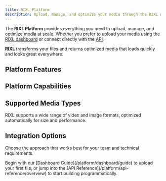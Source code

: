```yaml
---
title: RIXL Platform
description: Upload, manage, and optimize your media through the RIXL dashboard and APIs. Complete platform guide for teams and developers.
---
```



The **RIXL Platform** provides everything you need to upload, manage, and optimize media at scale. Whether you prefer to upload your media using the [RIXL dashboard](/platform/dashboard/overview) or connect directly with the [API](/platform/api-reference/overview).

**RIXL** transforms your files and returns optimized media that loads quickly and looks great everywhere.

## Platform Features

<div className="grid gap-6 sm:grid-cols-2 lg:grid-cols-3">
  <InteractiveCard
    title="Dashboard Guide"
    description="Upload your first media file and explore the dashboard in under 5 minutes."
    href="/platform/dashboard/guide"
    icon="BookOpen"
  />
  <InteractiveCard
    title="Account & Teams"
    description="Set up your workspace, invite collaborators, and manage team access"
    href="/platform/account/overview"
    icon="Users"
  />
  <InteractiveCard
    title="Upload & Process"
    description="Turn raw media into delivery-ready assets instantly."
    href="/platform/uploads/overview"
    icon="Upload"
  />
  <InteractiveCard
    title="API Reference"
    description="Integrate RIXL directly with clean REST APIs and SDKs."
href="/platform/api-reference/overview"
    icon="Code"
  />
</div>

## Platform Capabilities

<div className="grid gap-6 sm:grid-cols-2 lg:grid-cols-3 mt-8">
  <InfoCard
    title="Intelligent Processing"
    description="Automatic video transcoding and image processing with adaptive quality based on user connections."
    icon="Zap"
  />
  <InfoCard
    title="Team Collaboration"
    description="Shared workspaces with granular permissions and role-based access control."
    icon="Users"
  />
  <InfoCard
    title="Global CDN"
    description="200+ edge locations worldwide with intelligent caching and real-time delivery."
    icon="Globe"
  />
  <InfoCard
    title="REST APIs"
    description="REST APIs with SDKs, webhooks, and clear documentation for fast integration."
    icon="Code"
  />
  <InfoCard
    title="Analytics & Insights"
    description="Detailed usage analytics, performance metrics, and optimization recommendations."
    icon="BarChart"
  />
  <InfoCard
    title="Enterprise Security"
    description="SOC 2 compliance, SSO integration, and enterprise-grade security controls."
    icon="Shield"
  />
</div>

## Supported Media Types

RIXL supports a wide range of video and image formats, optimized automatically for size and performance.

<div className="grid gap-6 sm:grid-cols-2 lg:grid-cols-3 mt-8">
  <InfoCard
    title="Video Formats"
    description="MP4, MOV, AVI, WebM, MKV, and more. Up to 2GB per file with automatic HLS and DASH transcoding."
    icon="Video"
  />
  <InfoCard
    title="Image Formats"
    description="JPEG, PNG, WebP, HEIC, SVG, and more. Up to 100MB per file with AVIF format conversion."
    icon="Image"
  />
  <InfoCard
    title="Smart Analysis"
    description="Every upload is analyzed and optimized automatically for your use case audience."
    icon="Eye"
  />
</div>

## Integration Options

Choose the approach that works best for your team and technical requirements.

<div className="grid gap-6 sm:grid-cols-2 mt-8">
  <InteractiveCard
    title="Web Dashboard"
    description="Upload, organize, and manage media through our intuitive web interface. Perfect for content teams."
    href="/platform/dashboard/overview"
    icon="Monitor"
  />
  <InteractiveCard
    title="REST APIs"
    description="Programmatic access to all platform features. Build custom workflows and integrations."
    href="/platform/api-reference/overview"
    icon="Code"
  />
</div>

<div className="mt-12">
<Callout type="tip" title="Ready to get started?">
  Begin with our [Dashboard Guide](/platform/dashboard/guide) to upload your first file, or jump into the [API Reference](/platform/api-reference/overview) to start building programmatically.
</Callout>
</div>